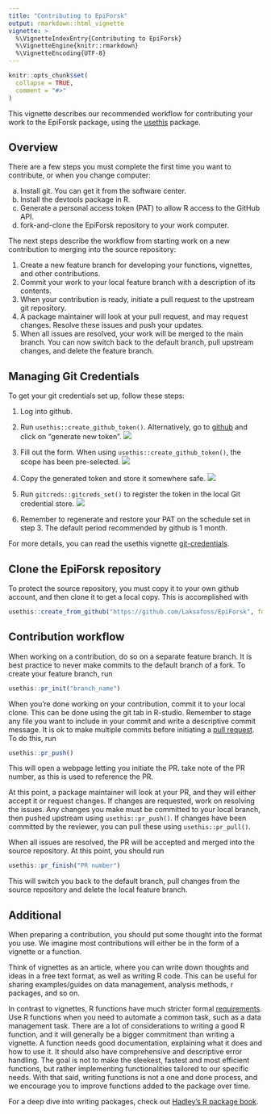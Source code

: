 ```yaml
---
title: "Contributing to EpiForsk"
output: rmarkdown::html_vignette
vignette: >
  %\VignetteIndexEntry{Contributing to EpiForsk}
  %\VignetteEngine{knitr::rmarkdown}
  %\VignetteEncoding{UTF-8}
---
```


```r
knitr::opts_chunk$set(
  collapse = TRUE,
  comment = "#>"
)
```

This vignette describes our recommended workflow for contributing your work to
the EpiForsk package, using the [usethis](https://usethis.r-lib.org/index.html)
package.

## Overview
There are a few steps you must complete the first time you want to contribute,
or when you change computer:

a. Install git. You can get it from the software center.
b. Install the devtools package in R. 
c. Generate a personal access token (PAT) to allow R access to the GitHub API.
d. fork-and-clone the EpiForsk repository to your work computer.

The next steps describe the workflow from starting work on a new contribution
to merging into the source repository:

1. Create a new feature branch for developing your functions, vignettes, and
other contributions.
2. Commit your work to your local feature branch with a description of its
contents.
3. When your contribution is ready, initiate a pull request to the upstream git
repository.
4. A package maintainer will look at your pull request, and may request changes.
Resolve these issues and push your updates.
5. When all issues are resolved, your work will be merged to the main branch.
You can now switch back to the default branch, pull upstream changes, and delete
the feature branch.

## Managing Git Credentials
To get your git credentials set up, follow these steps:

1. Log into github. 
2. Run `usethis::create_github_token()`. Alternatively, go
to [github](https://github.com/settings/tokens) and click on 
"generate new token".
![](gfx/new_pat.png) 

3. Fill out the form. When using `usethis::create_github_token()`, the scope has
been pre-selected. 
![](gfx/new_pat_form.png) 

4. Copy the generated token and store it somewhere safe.
![](gfx/new_pat_key.png) 

5. Run `gitcreds::gitcreds_set()` to register the token in the local Git
credential store.
![](gfx/gitcreds_set.png) 
 
6. Remember to regenerate and restore your PAT on the schedule set in step 3.
The default period recommended by github is 1 month.

For more details, you can read the usethis vignette [git-credentials](https://usethis.r-lib.org/articles/git-credentials.html).

## Clone the EpiForsk repository
To protect the source repository, you must copy it to your own github account, 
and then clone it to get a local copy. This is accomplished with
```r
usethis::create_from_github("https://github.com/Laksafoss/EpiForsk", fork = TRUE)
```

## Contribution workflow
When working on a contribution, do so on a separate feature branch. It is best
practice to never make commits to the default branch of a fork. To create your 
feature branch, run
```r
usethis::pr_init("branch_name")
```

When you're done working on your contribution, commit it to your local clone. 
This can be done using the git tab in R-studio. Remember to stage any file you 
want to include in your commit and write a descriptive commit message. It is ok
to make multiple commits before initiating a 
[pull request](https://usethis.r-lib.org/articles/pr-functions.html). 
To do this, run
```r
usethis::pr_push()
```
This will open a webpage letting you initiate the PR. take note of the PR 
number, as this is used to reference the PR.

At this point, a package maintainer will look at your PR, and they will either
accept it or request changes. If changes are requested, work on resolving the
issues. Any changes you make must be committed to your local branch, then pushed
upstream using `usethis::pr_push()`. If changes have been committed by the 
reviewer, you can pull these using `usethis::pr_pull()`. 

When all issues are resolved, the PR will be accepted and merged into the source
repository. At this point, you should run 
```r
usethis::pr_finish("PR number")
```
This will switch you back to the default branch, pull changes from the source
repository and delete the local feature branch.

## Additional
When preparing a contribution, you should put some thought into the format you
use. We imagine most contributions will either be in the form of a vignette or a
function.

Think of vignettes as an article, where you can write down thoughts and ideas in
a free text format, as well as writing R code. This can be useful for sharing
examples/guides on data management, analysis methods, r packages, and so on.

In contrast to vignettes, R functions have much stricter formal
[requirements](https://r-pkgs.org/code.html). Use R functions when you need to
automate a common task, such as a data management task. There are a lot of
considerations to writing a good R function, and it will generally be a bigger
commitment than writing a vignette. A function needs good documentation,
explaining what it does and how to use it. It should also have comprehensive and
descriptive error handling. The goal is not to make the sleekest, fastest and
most efficient functions, but rather implementing functionalities tailored to
our specific needs. With that said, writing functions is not a one and done
process, and we encourage you to improve functions added to the package over
time.

For a deep dive into writing packages, check out 
[Hadley's R package book](https://r-pkgs.org/).
